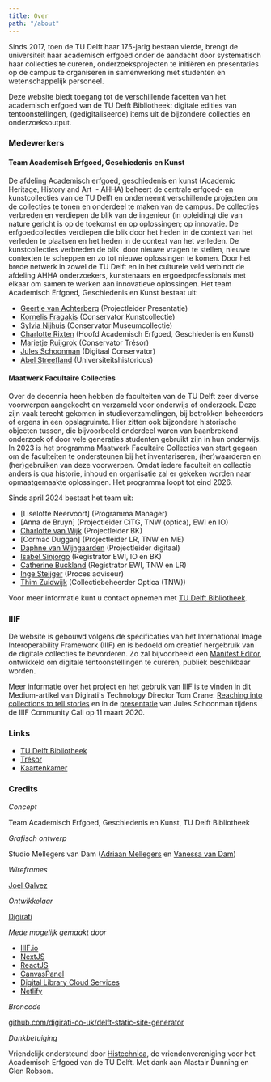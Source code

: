 ```yaml
---
title: Over
path: "/about"
---
```


Sinds 2017, toen de TU Delft haar 175-jarig bestaan vierde, brengt de universiteit haar academisch erfgoed onder de aandacht door systematisch haar collecties te cureren, onderzoeksprojecten te initiëren en presentaties op de campus te organiseren in samenwerking met studenten en wetenschappelijk personeel.

Deze website biedt toegang tot de verschillende facetten van het academisch erfgoed van de TU Delft Bibliotheek: digitale edities van tentoonstellingen, (gedigitaliseerde) items uit de bijzondere collecties en onderzoeksoutput.

### Medewerkers

#### Team Academisch Erfgoed, Geschiedenis en Kunst

De afdeling Academisch erfgoed, geschiedenis en kunst (Academic Heritage, History and Art  - AHHA) beheert de centrale erfgoed- en kunstcollecties van de TU Delft en onderneemt verschillende projecten om de collecties te tonen en onderdeel te maken van de campus. De collecties verbreden en verdiepen de blik van de ingenieur (in opleiding) die van nature gericht is op de toekomst én op oplossingen; op innovatie. De erfgoedcollecties verdiepen die blik door het heden in de context van het verleden te plaatsen en het heden in de context van het verleden. De kunstcollecties verbreden de blik  door nieuwe vragen te stellen, nieuwe contexten te scheppen en zo tot nieuwe oplossingen te komen. Door het brede netwerk in zowel de TU Delft en in het culturele veld verbindt de afdeling AHHA onderzoekers, kunstenaars en ergoedprofessionals met elkaar om samen te werken aan innovatieve oplossingen. 
Het team Academisch Erfgoed, Geschiedenis en Kunst bestaat uit:

- [Geertje van Achterberg](https://www.tudelft.nl/staff/g.vanachterberg) (Projectleider Presentatie)
- [Kornelis Fragakis](https://www.tudelft.nl/staff/k.fragakis/) (Conservator Kunstcollectie)
- [Sylvia Nijhuis](https://www.tudelft.nl/staff/s.m.nijhuis/) (Conservator Museumcollectie)
- [Charlotte Rixten](https://www.tudelft.nl/staff/c.rixten/) (Hoofd Academisch Erfgoed, Geschiedenis en Kunst)
- [Marietje Ruijgrok](https://www.tudelft.nl/staff/m.c.j.ruijgrok/) (Conservator Trésor)
- [Jules Schoonman](https://www.tudelft.nl/staff/j.a.schoonman/) (Digitaal Conservator)
- [Abel Streefland](https://www.tudelft.nl/staff/a.h.streefland/) (Universiteitshistoricus)

#### Maatwerk Facultaire Collecties

Over de decennia heen hebben de faculteiten van de TU Delft zeer diverse voorwerpen aangekocht en verzameld voor onderwijs of onderzoek. Deze zijn vaak terecht gekomen in studieverzamelingen, bij betrokken beheerders of ergens in een opslagruimte. Hier zitten ook bijzondere historische objecten tussen, die bijvoorbeeld onderdeel waren van baanbrekend onderzoek of door vele generaties studenten gebruikt zijn in hun onderwijs. In 2023 is het programma Maatwerk Facultaire Collecties van start gegaan om de faculteiten te ondersteunen bij het inventariseren, (her)waarderen en (her)gebruiken van deze voorwerpen. Omdat iedere faculteit en collectie anders is qua historie, inhoud en organisatie zal er gekeken worden naar opmaatgemaakte oplossingen. Het programma loopt tot eind 2026.

Sinds april 2024 bestaat het team uit:
- [Liselotte Neervoort] (Programma Manager)
- [Anna de Bruyn] (Projectleider CiTG, TNW (optica), EWI en IO)
- [Charlotte van Wijk](https://www.tudelft.nl/staff/c.a.vanwijk/) (Projectleider BK)
- [Cormac Duggan] (Projectleider LR, TNW en ME)
- [Daphne van Wijngaarden](https://www.tudelft.nl/staff/d.e.vanwijngaarden/) (Projectleider digitaal)
- [Isabel Sinjorgo](https://www.tudelft.nl/staff/i.d.j.sinjorgo/) (Registrator EWI, IO en BK)
- [Catherine Buckland](https://www.tudelft.nl/staff/c.g.buckland) (Registrator EWI, TNW en LR)
- [Inge Steijger](https://www.tudelft.nl/staff/i.e.steijger/) (Proces adviseur)
- [Thim Zuidwijk](https://www.tudelft.nl/staff/t.zuidwijk/) (Collectiebeheerder Optica (TNW))


Voor meer informatie kunt u contact opnemen met [TU Delft Bibliotheek](https://www.tudelft.nl/en/library/about-the-library/contact-and-map).

### IIIF

De website is gebouwd volgens de specificaties van het International Image Interoperability Framework (IIIF) en is bedoeld om creatief hergebruik van de digitale collecties te bevorderen. Zo zal bijvoorbeeld een [Manifest Editor](https://github.com/digirati-co-uk/iiif-manifest-editor), ontwikkeld om digitale tentoonstellingen te cureren, publiek beschikbaar worden.

Meer informatie over het project en het gebruik van IIIF is te vinden in dit Medium-artikel van Digirati's Technology Director Tom Crane: [Reaching into collections to tell stories](https://medium.com/digirati-ch/reaching-into-collections-to-tell-stories-3dc32a1772af) en in de [presentatie](https://youtu.be/VnqtYzxyY64) van Jules Schoonman tijdens de IIIF Community Call op 11 maart 2020.

### Links

- [TU Delft Bibliotheek](https://www.tudelft.nl/library/)
- [Trésor](https://tresor.tudelft.nl)
- [Kaartenkamer](https://www.tudelft.nl/en/library/collections/map-room/)

### Credits

_Concept_

Team Academisch Erfgoed, Geschiedenis en Kunst, TU Delft Bibliotheek

_Grafisch ontwerp_

Studio Mellegers van Dam ([Adriaan Mellegers](https://www.adriaanmellegers.com) en [Vanessa van Dam](http://www.vanessavandam.nl))

_Wireframes_

[Joel Galvez](https://www.joelgalvez.com)

_Ontwikkelaar_

[Digirati](https://digirati.com)

_Mede mogelijk gemaakt door_

- [IIIF.io](https://iiif.io)
- [NextJS](https://nextjs.org/)
- [ReactJS](https://reactjs.org)
- [CanvasPanel](https://iiif-canvas-panel.netlify.app)
- [Digital Library Cloud Services](https://dlcs.info)
- [Netlify](https://www.netlify.com)

_Broncode_

[github.com/digirati-co-uk/delft-static-site-generator](https://github.com/digirati-co-uk/delft-static-site-generator)

_Dankbetuiging_

Vriendelijk ondersteund door  [Histechnica](https://histechnica.nl), de vriendenvereniging voor het Academisch Erfgoed van de TU Delft. Met dank aan Alastair Dunning en Glen Robson.